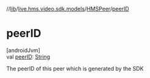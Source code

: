 //[lib](/api-reference/android/v2/home/content)/[live.hms.video.sdk.models](../index)/[HMSPeer](index)/[peerID](peer-i-d)

# peerID

[androidJvm]\
val [peerID](peer-i-d): [String](https://kotlinlang.org/api/latest/jvm/stdlib/kotlin/-string/index.html)

The peerID of this peer which is generated by the SDK
